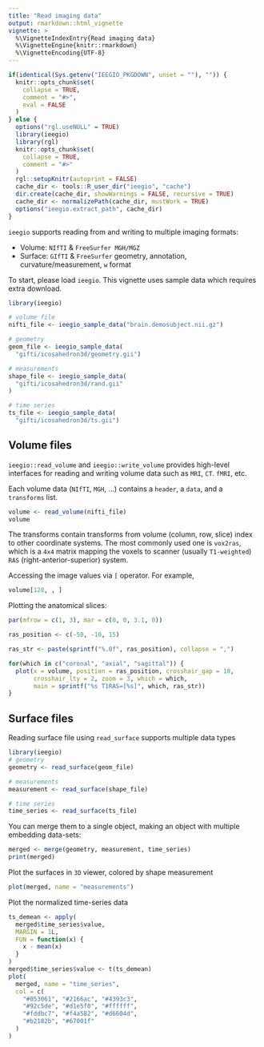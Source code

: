 ```yaml
---
title: "Read imaging data"
output: rmarkdown::html_vignette
vignette: >
  %\VignetteIndexEntry{Read imaging data}
  %\VignetteEngine{knitr::rmarkdown}
  %\VignetteEncoding{UTF-8}
---
```


```r
if(identical(Sys.getenv("IEEGIO_PKGDOWN", unset = ""), "")) {
  knitr::opts_chunk$set(
    collapse = TRUE,
    comment = "#>",
    eval = FALSE
  )
} else {
  options("rgl.useNULL" = TRUE)
  library(ieegio)
  library(rgl)
  knitr::opts_chunk$set(
    collapse = TRUE,
    comment = "#>"
  )
  rgl::setupKnitr(autoprint = FALSE)
  cache_dir <- tools::R_user_dir("ieegio", "cache")
  dir.create(cache_dir, showWarnings = FALSE, recursive = TRUE)
  cache_dir <- normalizePath(cache_dir, mustWork = TRUE)
  options("ieegio.extract_path", cache_dir)
}

```

`ieegio` supports reading from and writing to multiple imaging formats:

* Volume: `NIfTI` & `FreeSurfer MGH/MGZ`
* Surface: `GIfTI` & `FreeSurfer` geometry, annotation, curvature/measurement, `w` format

To start, please load `ieegio`. This vignette uses sample data which requires extra download.


```r
library(ieegio)

# volume file
nifti_file <- ieegio_sample_data("brain.demosubject.nii.gz")

# geometry
geom_file <- ieegio_sample_data(
  "gifti/icosahedron3d/geometry.gii")

# measurements
shape_file <- ieegio_sample_data(
  "gifti/icosahedron3d/rand.gii"
)

# time series
ts_file <- ieegio_sample_data(
  "gifti/icosahedron3d/ts.gii")

```


## Volume files

`ieegio::read_volume` and `ieegio::write_volume` provides high-level interfaces for reading and writing volume data such as `MRI`, `CT`. `fMRI`, etc.

Each volume data (`NIfTI`, `MGH`, ...) contains a `header`, a `data`, and a `transforms` list.

```r
volume <- read_volume(nifti_file)
volume
```

The transforms contain transforms from volume (column, row, slice) index to other coordinate systems. The most commonly used one is `vox2ras`, which is a `4x4` matrix mapping the voxels to scanner (usually `T1-weighted`) `RAS` (right-anterior-superior) system.

Accessing the image values via `[` operator. For example,

``` r
volume[128, , ]
```

Plotting the anatomical slices:

```r
par(mfrow = c(1, 3), mar = c(0, 0, 3.1, 0))

ras_position <- c(-50, -10, 15)

ras_str <- paste(sprintf("%.0f", ras_position), collapse = ",")

for(which in c("coronal", "axial", "sagittal")) {
  plot(x = volume, position = ras_position, crosshair_gap = 10,
       crosshair_lty = 2, zoom = 3, which = which,
       main = sprintf("%s T1RAS=[%s]", which, ras_str))
}

```

## Surface files

Reading surface file using `read_surface` supports multiple data types


```r
library(ieegio)
# geometry
geometry <- read_surface(geom_file)

# measurements
measurement <- read_surface(shape_file)

# time series
time_series <- read_surface(ts_file)
```

You can merge them to a single object, making an object with multiple embedding data-sets:

```r
merged <- merge(geometry, measurement, time_series)
print(merged)
```

Plot the surfaces in `3D` viewer, colored by shape measurement

```r
plot(merged, name = "measurements")
```

Plot the normalized time-series data

```r
ts_demean <- apply(
  merged$time_series$value,
  MARGIN = 1L,
  FUN = function(x) {
    x - mean(x)
  }
)
merged$time_series$value <- t(ts_demean)
plot(
  merged, name = "time_series",
  col = c(
    "#053061", "#2166ac", "#4393c3",
    "#92c5de", "#d1e5f0", "#ffffff",
    "#fddbc7", "#f4a582", "#d6604d",
    "#b2182b", "#67001f"
  )
)
```


